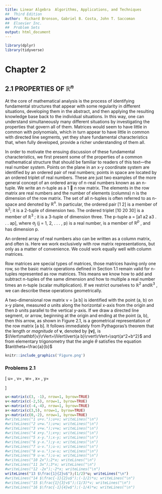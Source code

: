 ```yaml
---
title: Linear Algebra  Algorithms, Applications, and Techniques
##  Third Edition
author:  Richard Bronson, Gabriel B. Costa, John T. Saccoman
##  Elsevier Inc.
##  Problem Sets
output: html_document
---
```

     
```r
library(dplyr)
library(tidyverse)
```


#  Chapter 2
## 2.1 PROPERTIES OF $\mathbb{R}^n$

At the core of mathematical analysis is the process of identifying fundamental structures that appear with some regularity in different situations, developing them in the abstract, and then applying the resulting knowledge base back to
the individual situations. In this way, one can understand simultaneously many different situations by investigating the properties that govern all of them. Matrices would seem to have little in common with polynomials, which in turn appear
to have little in common with directed line segments, yet they share fundamental characteristics that, when fully developed, provide a richer understanding of them all.

In order to motivate the ensuing discussion of these fundamental characteristics, we first present some of the properties of a common mathematical structure that should be familiar to readers of this text—the real number system. Points on the
plane in an x-y coordinate system are identified by an ordered pair of real numbers; points in space are located by an ordered triplet of real numbers. These are just two examples of the more general concept of an ordered array of n-real numbers known as an n-tuple. We write an n-tuple as a 1  n row matrix. The elements in the row matrix are real numbers and the number of elements (columns) n is the dimension of the row matrix. The set of all n-tuples is often referred to as n-space and denoted by $\mathbb{R}^n$. In particular, the ordered pair [1 2] is a member of $\mathbb{R}^2$; it is a 2-tuple of dimension two. The ordered triplet [10 20 30] is a member of $\mathbb{R}^3$ ; it is a 3-tuple of dimension three. The p-tuple a = [a1 a2 a3 . . . ap], where $a_{j}$ (j = 1, 2, . . . , p) is a real number, is a member of $\mathbb{R}^p$ , and has dimension p.

An ordered array of real numbers also can be written as a column matrix, and often is. Here we work exclusively with row matrix representations, but only as a matter of convenience. We could work equally well with column matrices.

Row matrices are special types of matrices, those matrices having only one row, so the basic matrix operations defined in Section 1.1 remain valid for n-tuples represented as row matrices. This means we know how to add and subtract n-tuples of the same dimension and how to multiple a real number times an n-tuple (scalar multiplication). If we restrict ourselves to $\mathbb{R}^2$ and$\mathbb{R}^3$ , we can describe these operations geometrically.

A two-dimensional row matrix v = [a b] is identified with the point (a, b) on x-y plane, measured *a* units along the horizontal x-axis from the origin and then *b* units parallel to the vertical y-axis. If we draw a directed line segment, or arrow, beginning at the origin and ending at the point (a, b), then this arrow, as shown in Figure 2.1, is a geometrical representation of the row matrix [a b]. It follows immediately from Pythagoras’s theorem that the length or *magnitude* of **v**, denoted by $\lVert\mathbf{v}\rVert$, is $\lVert\mathbf{v}\rVert=\lVert\lvert{a b}\rvert\rVert=\sqrt{a^2+b^2}$ and from elementary trigonometry that the angle $\theta$ satisfies the equation $tan\theta=\frac{a}{b}$

```r
knitr::include_graphics('Figure.png')
```

### Problems 2.1

\[ u=\begin{bmatrix}3& -1 \end{bmatrix}, v=\begin{bmatrix}-2& 5 \end{bmatrix}, w=\begin{bmatrix}-4& -4\end{bmatrix}, x=\begin{bmatrix}3& 5 \end{bmatrix}, y=\begin{bmatrix}0& -2 \end{bmatrix}\]

```r
u<-matrix(c(3, -1), nrow=1, byrow=TRUE)
v<-matrix(c(-2,5), nrow=1, byrow=TRUE)
w<-matrix(c(-4,-4), nrow=1, byrow=TRUE)
x<-matrix(c(3,5), nrow=1, byrow=TRUE)
y<-matrix(c(0,-2), nrow=1, byrow=TRUE)
#writeLines("1 u+v.");u+v; writeLines("\n")
#writeLines("2 u+w.");u+w; writeLines("\n")
#writeLines("3 v+w.");v+w; writeLines("\n")
#writeLines("4 x+y.");x+y; writeLines("\n")
#writeLines("5 x-y.");x-y; writeLines("\n")
#writeLines("6 y-x.");y-x; writeLines("\n")
#writeLines("7 u-v.");u-v; writeLines("\n")
#writeLines("8 w-u.");w-u; writeLines("\n")
#writeLines("9 u-w.");u-w; writeLines("\n")
#writeLines("10 2x");2*x; writeLines("\n")
#writeLines("11 3x");3*x; writeLines("\n")
#writeLines("12 -2x");-2*x; writeLines("\n")
writeLines("13 $\frac{1}{2}u$");(1/2)*u; writeLines("\n")
#writeLines("14 $\frac{-1}{2}u$");(-1/2)*u; writeLines("\n")
#writeLines("15 $\frac{1}{3}v$");(1/3)*v; writeLines("\n")
#writeLines("16 $\frac{-1}{4}w$");(-1/4)*w; writeLines("\n")
```

